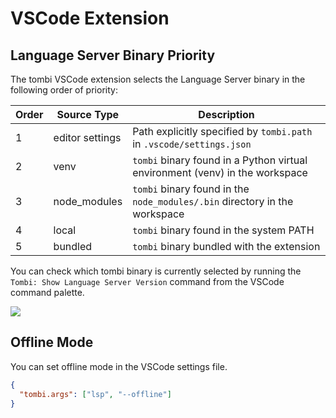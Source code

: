 # VSCode Extension

## Language Server Binary Priority

The tombi VSCode extension selects the Language Server binary in the following order of priority:

| Order | Source Type      | Description                                                                                 |
|-------|------------------|--------------------------------------------------------------------------------------------|
| 1     | editor settings  | Path explicitly specified by `tombi.path` in `.vscode/settings.json`                        |
| 2     | venv             | `tombi` binary found in a Python virtual environment (venv) in the workspace                |
| 3     | node_modules     | `tombi` binary found in the `node_modules/.bin` directory in the workspace                  |
| 4     | local            | `tombi` binary found in the system PATH                                                     |
| 5     | bundled          | `tombi` binary bundled with the extension                                                   |

You can check which tombi binary is currently selected by running the `Tombi: Show Language Server Version` command from the VSCode command palette.

<img src="/show_language_server_version.png" class="w-full" />

## Offline Mode

You can set offline mode in the VSCode settings file.

```json
{
  "tombi.args": ["lsp", "--offline"]
}
```
